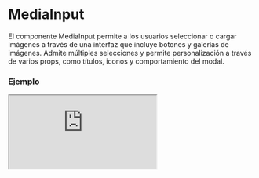 # MediaInput

El componente MediaInput permite a los usuarios seleccionar o cargar imágenes a través de una interfaz que incluye botones y galerías de imágenes. Admite múltiples selecciones y permite personalización a través de varios props, como títulos, iconos y comportamiento del modal.


### Ejemplo

<Iframe
  minHeightIframe="30dvh"
  src="https://fenextjs-component-storybook.vercel.app/iframe.html?args=&id=media-input--index&viewMode=story"
/>

### Importación

Para importar el componente MediaInput, se puede hacer desde fenextjs

```tsx copy
import { MediaInput } from "fenextjs";
```

### Parámetros

| Parámetro         | Tipo                                                               | Requerido | Default                                    | Descripcion                                                               |
| ----------------- | ------------------------------------------------------------------ | --------- | ------------------------------------------ | ------------------------------------------------------------------------- |
| className         | string                                                             | no        | ''                                         | Clase CSS para personalizar el contenedor del componente MediaInput.      |
| titleView         | string                                                             | no        | 'Upload Image'                             | Título que se muestra en la vista de carga de imágenes.                   |
| textView          | string                                                             | no        | 'Click for select or upload Image.'        | Texto que se muestra en la vista de carga de imágenes.                    |
| iconView          | ReactNode                                                          | no        | undefined                                  | Icono que se muestra junto al título y texto de la vista de carga.        |
| defaultValue      | ImgDataProps[] \| ImgDataProps                                     | no        | undefined                                  | Valor por defecto del componente, que puede ser una o varias imágenes.    |
| multiple          | boolean                                                            | no        | false                                      | Define si se pueden seleccionar múltiples imágenes.                       |
| onChange          | (data: ImgDataProps[] \| ImgDataProps \| undefined) =\> void       | no        | undefined                                  | Función que se ejecuta cuando cambian los datos seleccionados o cargados. |
| ButtonUploadProps | Omit\<ButtonProps, 'onClick'\>                                     | no        | \{ children: 'Upload Image', full: true \} | Propiedades del botón de subida de imágenes.                              |
| MediaPageProps    | Omit\<MediaPageProps, 'onChange' \| 'multiple' \| 'defaultValue'\> | no        | \{\}                                       | Propiedades adicionales para la galería de medios.                        |
| ModalProps        | Pick\<ModalBaseBaseProps, 'type'\>                                 | no        | \{ type: 'full' \}                         | Propiedades del modal que contiene la galería de imágenes.                |

### Storybook

Para ver el storybook del componente lo puede hacer con este [link](https://fenextjs-component-storybook.vercel.app/?path=/story/media-input--index)

### Usos

- MediaInput básico

```tsx copy
<MediaInput />
```

- MediaInput con múltiples imágenes

```tsx copy
<MediaInput multiple={true} />
```

- MediaInput con valores predeterminados

```tsx copy
<MediaInput defaultValue={defaultImages} />
```
